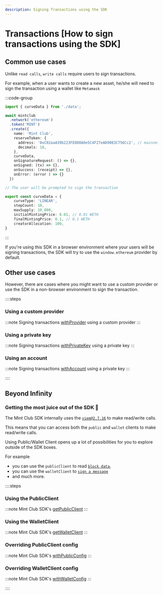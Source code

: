 ```yaml
---
description: Signing Transactions using the SDK
---
```


# Transactions [How to sign transactions using the SDK]

## Common use cases

Unlike `read calls`, `write calls` require users to sign transactions.

For example, when a user wants to create a new asset, he/she will need to sign the transaction using a wallet like `Metamask`

:::code-group

```ts [example.ts]
import { curveData } from './data';

await mintclub
  .network('ethereum')
  .token('MINT')
  .create({
    name: 'Mint Club',
    reserveToken: {
      address: '0xC02aaA39b223FE8D0A0e5C4F27eAD9083C756Cc2', // mainnet WETH token address 
      decimals: 18, 
    }, 
	curveData, 
	onSignatureRequest: () => {},
	onSigned: (tx) => {},
	onSuccess: (receipt) => {},
	onError: (error ) => {}
  })

// The user will be prompted to sign the transaction
```

```ts [data.ts]
export const curveData = {
	curveType: 'LINEAR', 
	stepCount: 10,
	maxSupply: 10_000,
	initialMintingPrice: 0.01, // 0.01 WETH 
	finalMintingPrice: 0.1, // 0.1 WETH
	creatorAllocation: 100,
}
```
:::

If you're using this SDK in a browser environment where your users will be signing transactions, the SDK will try to use the `window.ethereum` provider by default. 

## Other use cases

However, there are cases where you might want to use a custom provider or use the SDK in a non-browser environment to sign the transaction.

::::steps

### Using a custom provider

:::note
Signing transactions [withProvider](/docs/sdk/network/transactions/withProvider) using a custom provider
:::

### Using a private key

:::note
Signing transactions [withPrivateKey](/docs/sdk/network/transactions/withProvider) using a private key
:::

### Using an account

:::note
Signing transactions [withAccount](/docs/sdk/network/transactions/withProvider) using a private key
:::

::::

## Beyond Infinity 

### Getting the most juice out of the SDK 🧃

The Mint Club SDK internally uses the [`viem@2.7.16`](https://viem.sh/docs/clients/public) to make read/write calls. 

This means that you can access both the `public` and `wallet` clients to make read/write calls.

Using Public/Wallet Client opens up a lot of possibilities for you to explore outside of the SDK boxes.

For example

- you can use the `publicClient` to read [`block data`](/docs/sdk/network/transactions/getPublicClient#publicclient),
- you can use the `walletClient` to [`sign a message`](/docs/sdk/network/transactions/getWalletClient#walletclient)
- and much more.



::::steps

### Using the PublicClient

:::note
Mint Club SDK's [getPublicClient](/docs/sdk/network/transactions/getPublicClient)
:::

### Using the WalletClient

:::note
Mint Club SDK's [getWalletClient](/docs/sdk/network/transactions/getWalletClient)
:::

### Overriding PublicClient config

:::note
Mint Club SDK's [withPublicConfig](/docs/sdk/network/transactions/withPublicConfig)
:::

### Overriding WalletClient config

:::note
Mint Club SDK's [withWalletConfig](/docs/sdk/network/transactions/withWalletConfig)
:::


::::
